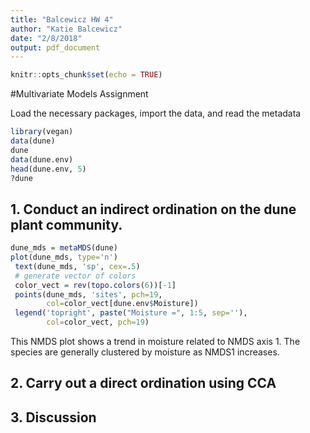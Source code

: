 ```yaml
---
title: "Balcewicz HW 4"
author: "Katie Balcewicz"
date: "2/8/2018"
output: pdf_document
---
```


```r
knitr::opts_chunk$set(echo = TRUE)
```

#Multivariate Models Assignment

Load the necessary packages, import the data, and read the metadata
```r
library(vegan)
data(dune)
dune
data(dune.env)
head(dune.env, 5)
?dune
```

## 1. Conduct an indirect ordination on the dune plant community. 
```r
dune_mds = metaMDS(dune)
plot(dune_mds, type='n')
 text(dune_mds, 'sp', cex=.5)
 # generate vector of colors 
 color_vect = rev(topo.colors(6))[-1]
 points(dune_mds, 'sites', pch=19, 
        col=color_vect[dune.env$Moisture])
 legend('topright', paste("Moisture =", 1:5, sep=''), 
        col=color_vect, pch=19)
```
This NMDS plot shows a trend in moisture related to NMDS axis 1. The species are generally clustered by moisture as NMDS1 increases.


## 2. Carry out a direct ordination using CCA

## 3. Discussion




